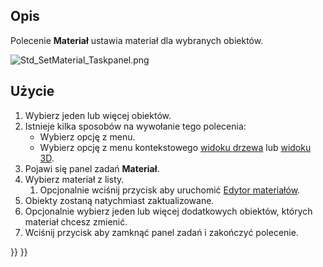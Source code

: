 <languages/>

{{Docnav/pl
|[[Std_ToggleNavigation/pl|Przełącz tryb nawigacja / edycja]]
|[[Std_SetAppearance/pl|Wygląd zewnętrzny]]
|[[Std_View_Menu/pl|Menu widok]]
|IconL=Std_ToggleNavigation.svg
|IconR=Std_SetAppearance.svg
|IconC=Freecad.svg
}}

{{GuiCommand/pl
|Name=Std SetMaterial
|MenuLocation=Widok → Materiał...
|Workbenches=[[Material_Workbench/pl|Materiał]], [[Part_Workbench/pl|Część]], [[PartDesign_Workbench/pl|Projekt Części]] i inne
|Shortcut=
|Version=1.0
|SeeAlso=[[Std_SetAppearance/pl|Std: Wygląd zewnętrzny]]
}}

<span id="Description"></span>
==Opis==

Polecenie '''Materiał''' ustawia materiał dla wybranych obiektów.

[[Image:Std_SetMaterial_Taskpanel.png]]
{{Caption|Okno dialogowe materiał.}}

<span id="Usage"></span>
==Użycie==

# Wybierz jeden lub więcej obiektów.
# Istnieje kilka sposobów na wywołanie tego polecenia:
#* Wybierz opcję {{MenuCommand|Widok → [[Image:Std_SetMaterial.svg|16px]] Materiał...}} z menu.
#* Wybierz opcję {{MenuCommand|[[Image:Std_SetMaterial.svg|16px]] Materiał...}} z menu kontekstowego [[Tree_view/pl|widoku drzewa]] lub [[3D_view/pl|widoku 3D]].
# Pojawi się panel zadań '''Materiał'''.
# Wybierz materiał z listy.
## Opcjonalnie wciśnij przycisk {{Button|Uruchom edytor}} aby uruchomić [[Materials_Edit/pl|Edytor materiałów]].
# Obiekty zostaną natychmiast zaktualizowane.
# Opcjonalnie wybierz jeden lub więcej dodatkowych obiektów, których materiał chcesz zmienić.
# Wciśnij przycisk {{Button|Zamknij}} aby zamknąć panel zadań i zakończyć polecenie.


{{Docnav/pl
|[[Std_ToggleNavigation/pl|Przełącz tryb nawigacja / edycja]]
|[[Std_SetAppearance/pl|Wygląd zewnętrzny]]
|[[Std_View_Menu/pl|Menu widok]]
|IconL=Std_ToggleNavigation.svg
|IconR=Std_SetAppearance.svg
|IconC=Freecad.svg
}}

{{Std_Base_navi{{#translation:}}}}
{{Userdocnavi{{#translation:}}}}